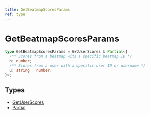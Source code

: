 ```yaml
---
title: GetBeatmapScoresParams
ref: type
---
```


# GetBeatmapScoresParams

```ts
type GetBeatmapScoresParams = GetUserScores & Partial<{
  /** Scores from a beatmap with a specific beatmap ID */
  b: number;
  /** Scores from a user with a specific user ID or username */
  u: string | number;
}>;
```

## Types

- [GetUserScores](/references/get-user-scores)
- [Partial](https://www.typescriptlang.org/docs/handbook/utility-types.html#partialtype)
